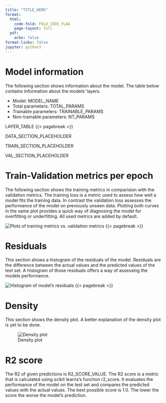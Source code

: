 ```yaml
---
title: "TITLE_HERE"
format:
  html:
    code-fold: FOLD_CODE_FLAG
    page-layout: full
  pdf:
    echo: false
format-links: false
jupyter: python3
---
```


# Model information
The following section shows information about the model. The table below contains information about the models' layers.

* Model: MODEL_NAME
* Total parameters: TOTAL_PARAMS
* Trainable parameters: TRAINABLE_PARAMS
* Non-trainable parameters: NT_PARAMS

LAYER_TABLE
{{< pagebreak >}}

DATA_SECTION_PLACEHOLDER

TRAIN_SECTION_PLACEHOLDER

VAL_SECTION_PLACEHOLDER

# Train-Validation metrics per epoch
The following section shows the training metrics in comparision with the validation metrics. The training loss is a metric used to assess how well a model fits the training data. In contrast the validation
loss assesses the performance of the model on previously unseen data. Plotting both curves in the same plot provides a
quick way of diagnosing the model for overfitting or underfitting.
All used metrics are added by default.

![Plots of training metrics vs. validation metrics](TV_PLOTS_PATH)
{{< pagebreak >}}

# Residuals
This section shows a histogram of the residuals of the model. Residuals are the difference between the actual values and
the predicted values of the test set. A histogram of those residuals offers a way of assessing the models performance.

![Histogram of model's residuals](RESIDUALS_PLOT_PATH)
{{< pagebreak >}}

# Density
This section shows the density plot. A better explanation of the density plot is yet to be done.

![Density plot](DENSITY_PLOT_PATH)


# R2 score
The R2 of given predictions is R2_SCORE_VALUE. The R2 score is a metric that is calculated using scikit learns's function
r2_score. It evaluates the performance of the model on the test set and compares the predicted values with the actual values.
The best possible score is 1.0. The lower the score the worse the model's prediction.
